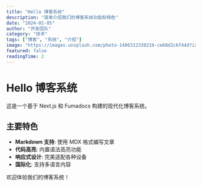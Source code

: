 ```yaml
---
title: "Hello 博客系统"
description: "简单介绍我们的博客系统功能和特色"
date: "2024-01-05"
author: "开发团队"
category: "技术"
tags: ["博客", "系统", "介绍"]
image: "https://images.unsplash.com/photo-1486312338219-ce68d2c6f44d?ixlib=rb-4.0.3&ixid=M3wxMjA3fDB8MHxwaG90by1wYWdlfHx8fGVufDB8fHx8fA%3D%3D&auto=format&fit=crop&w=2340&q=80"
featured: false
readingTime: 2
---
```


# Hello 博客系统

这是一个基于 Next.js 和 Fumadocs 构建的现代化博客系统。

## 主要特色

- **Markdown 支持**: 使用 MDX 格式编写文章
- **代码高亮**: 内置语法高亮功能
- **响应式设计**: 完美适配各种设备
- **国际化**: 支持多语言内容

欢迎体验我们的博客系统！